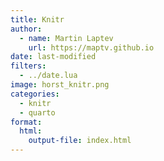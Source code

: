 ```yaml
---
title: Knitr
author:
  - name: Martin Laptev
    url: https://maptv.github.io
date: last-modified
filters:
  - ../date.lua
image: horst_knitr.png
categories:
  - knitr
  - quarto
format:
  html:
    output-file: index.html
---
```


